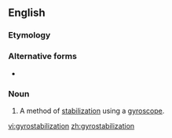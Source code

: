 ==English==

===Etymology===
{{prefix|gyro|stabilization}}

===Alternative forms===
* {{l|en|gyrostabilisation}}

===Noun===
{{en-noun|-}}

# A method of [[stabilization]] using a [[gyroscope]].

[[vi:gyrostabilization]]
[[zh:gyrostabilization]]